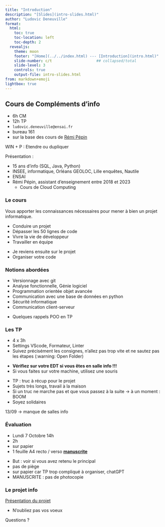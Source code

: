 ```yaml
---
title: "Introduction"
description: "[Slides](intro-slides.html)"
author: "Ludovic Deneuville"
format: 
  html:
    toc: true
    toc-location: left
    toc-depth: 2
  revealjs:
    theme: moon
    footer: "[Home](../../index.html) --- [Introduction](intro.html)"
    slide-number: c/t                    ## collapsed/total
    slide-level: 3
    controls: true
    output-file: intro-slides.html
from: markdown+emoji
lightbox: true
---
```


## Cours de Compléments d'info

- 6h CM
- 12h TP
- `ludovic.deneuville@ensai.fr`
- bureau 161
- sur la base des cours de [Rémi Pépin](https://github.com/HealerMikado){target="_blank"}

:::{.notes}
WIN + P : Etendre ou dupliquer

Présentation :

- 15 ans d'info (SQL, Java, Python)
- INSEE, informatique, Orléans GEOLOC, Lille enquêtes, Nautile
- ENSAI
- Rémi Pépin, assistant d'enseignement entre 2018 et 2023
  - Cours de Cloud Computing
:::

### Le cours

::: {.callout-tip title="But du cours"}
Vous apporter les connaissances nécessaires pour mener à bien un projet informatique.
:::

- Conduire un projet
- Dépasser les 50 lignes de code
- Vivre la vie de développeur
- Travailler en équipe

:::{.notes}
- Je reviens ensuite sur le projet
- Organiser votre code
:::

### Notions abordées

- Versionnage avec git
- Analyse fonctionnelle, Génie logiciel
- Programmation orientée objet avancée
- Communication avec une base de données en python
- Sécurité informatique
- Communication client-serveur

:::{.notes}
- Quelques rappels POO en TP
:::

### Les TP

- 4 x 3h
- Settings VScode, Formateur, Linter
- Suivez précisément les consignes, n'allez pas trop vite et ne sautez pas les étapes (:warning: Open Folder)

::: {.callout-warning}
- **Vérifiez sur votre EDT si vous êtes en salle info !!!**
- Si vous faites sur votre machine, utilisez une souris
:::



:::{.notes}
- TP : truc à récup pour le projet
- Sujets très longs, travail à la maison
- Si un truc ne marche pas et que vous passez à la suite -> à un moment : BOOM
- Soyez solidaires

13/09 -> manque de salles info
:::

### Évaluation

- Lundi 7 Octobre 14h
- 2h
- sur papier
- 1 feuille A4 recto / verso **[manuscrite]{.underline}**

:::{.notes}
- But : voir si vous avez retenu le principal
- pas de piège
- sur papier car TP trop compliqué à organiser, chatGPT
- MANUSCRITE : pas de photocopie
:::

### Le projet info

[Présentation du projet](../projet/presentation-eleves.html){target="_blank"}

:::{.notes}
- N'oubliez pas vos voeux

Questions ?
:::